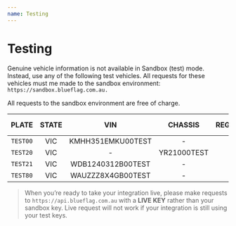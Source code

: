 ```yaml
---
name: Testing
---
```




<NextSeo
    title='Testing'
    description='Start making test requests as soon as you create a Blue Flag account.'
/>

# Testing


Genuine vehicle information is not available in Sandbox (test) mode. Instead, use any of the following test vehicles. All requests for these vehicles must me made to the sandbox environment: `https://sandbox.blueflag.com.au.`

 All requests to the sandbox environment are free of charge.

| **PLATE** | **STATE** | **VIN**           | **CHASSIS**   | **REGISTERED**              | **STOLEN**                  | **WRITTEN-OFF**             |
| :------:   | :------:  | :------:           | :------:      | :------:                    | :------:                    | :------:                    |
| `TEST00`   | VIC       | KMHH351EMKU00TEST |   -            | <div>✓</div>                | <div className="no">❌</div>    | <div className="no">❌</div>     |
| `TEST20`   | VIC       | -                   | YR21000TEST | <div className="no">❌</div>  | <div className="no">❌</div>    | <div className="no">❌</div>     |
| `TEST21`   | VIC       | WDB1240312B00TEST |   -             | <div className="no">❌</div>   | <div className="no">❌</div>    | <div className="no">❌</div>     |
| `TEST80`   | VIC       | WAUZZZ8X4GB00TEST | -              | <div className="no">❌</div>    | <div>✓</div>                | <div>✓</div>                |

>When you’re ready to take your integration live, please make requests to `https://api.blueflag.com.au` with a **LIVE KEY** rather than your sandbox key. Live request will not work if your integration is still using your test keys.
